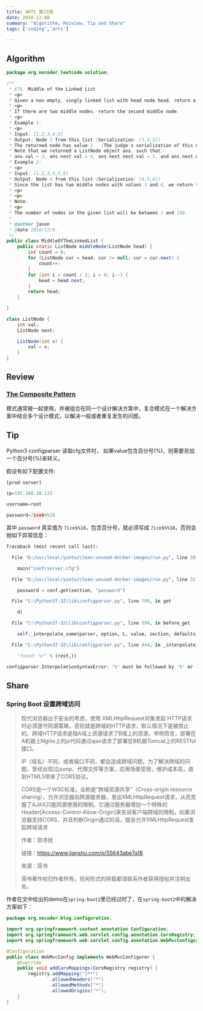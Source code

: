```yaml
---
title: ARTS 第23周
date: 2018-12-08
summary: "Algorithm, Reiview, Tip and Share"
tags: ['coding','arts']

---
```


## Algorithm

```java
package org.nocoder.leetcode.solution;

/**
 * 876. Middle of the Linked List
 * <p>
 * Given a non-empty, singly linked list with head node head, return a middle node of linked list.
 * <p>
 * If there are two middle nodes, return the second middle node.
 * <p>
 * Example 1:
 * <p>
 * Input: [1,2,3,4,5]
 * Output: Node 3 from this list (Serialization: [3,4,5])
 * The returned node has value 3.  (The judge's serialization of this node is [3,4,5]).
 * Note that we returned a ListNode object ans, such that:
 * ans.val = 3, ans.next.val = 4, ans.next.next.val = 5, and ans.next.next.next = NULL.
 * Example 2:
 * <p>
 * Input: [1,2,3,4,5,6]
 * Output: Node 4 from this list (Serialization: [4,5,6])
 * Since the list has two middle nodes with values 3 and 4, we return the second one.
 * <p>
 * <p>
 * Note:
 * <p>
 * The number of nodes in the given list will be between 1 and 100.
 *
 * @author jason
 * @date 2018/12/9.
 */
public class MiddleOfTheLinkedList {
    public static ListNode middleNode(ListNode head) {
        int count = 0;
        for (ListNode cur = head; cur != null; cur = cur.next) {
            count++;
        }
        for (int i = count / 2; i > 0; i--) {
            head = head.next;
        }
        return head;
    }

}

class ListNode {
    int val;
    ListNode next;

    ListNode(int x) {
        val = x;
    }
}

```

## Review

### [ The Composite Pattern](https://medium.com/@priya104/the-composite-pattern-2edec432dd58)

模式通常被一起使用，并被组合在同一个设计解决方案中，复合模式在一个解决方案中结合多个设计模式，以解决一般或者重复发生的问题。



## Tip

Python3 configparser 读取cfg文件时， 如果value包含百分号(%)，则需要另加一个百分号(%)来转义。

假设有如下配置文件:

```python
[prod-server]

ip=192.168.28.123

username=root

password=7ice$%%18
```

其中 `password` 真实值为 `7ice$%18`，包含百分号，就必须写成 `7ice$%%18`，否则会抛如下异常信息：

```python
Traceback (most recent call last):

  File "D:/usr/local/yuntu/clean-unused-docker-images/run.py", line 38, in <module>

    main("conf/server.cfg")

  File "D:/usr/local/yuntu/clean-unused-docker-images/run.py", line 32, in main

    password = conf.get(section, "password")

  File "C:\Python37-32\lib\configparser.py", line 799, in get

    d)

  File "C:\Python37-32\lib\configparser.py", line 394, in before_get

    self._interpolate_some(parser, option, L, value, section, defaults, 1)

  File "C:\Python37-32\lib\configparser.py", line 444, in _interpolate_some

    "found: %r" % (rest,))

configparser.InterpolationSyntaxError: '%' must be followed by '%' or '(', found: '%hua'
```

## Share

### Spring Boot 设置跨域访问

> 现代浏览器出于安全的考虑，使用 XMLHttpRequest对象发起 HTTP请求时必须遵守同源策略，否则就是跨域的HTTP请求，默认情况下是被禁止的。跨域HTTP请求是指A域上资源请求了B域上的资源，举例而言，部署在A机器上Nginx上的js代码通过ajax请求了部署在B机器Tomcat上的RESTful接口。
>
> IP（域名）不同、或者端口不同，都会造成跨域问题。为了解决跨域的问题，曾经出现过jsonp、代理文件等方案，应用场景受限，维护成本高，直到HTML5带来了CORS协议。
>
> CORS是一个W3C标准，全称是”跨域资源共享”（Cross-origin resource sharing），允许浏览器向跨源服务器，发出XMLHttpRequest请求，从而克服了AJAX只能同源使用的限制。它通过服务器增加一个特殊的Header[Access-Control-Allow-Origin]来告诉客户端跨域的限制，如果浏览器支持CORS、并且判断Origin通过的话，就会允许XMLHttpRequest发起跨域请求
>
> 作者：郭寻抚
>
> 链接：https://www.jianshu.com/p/55643abe7a18
>
> 來源：简书
>
> 简书著作权归作者所有，任何形式的转载都请联系作者获得授权并注明出处。

作者在文中给出的demo在`spring-boot2`里已经过时了，在`spring-boot2`中的解决方案如下：

```java
package org.nocoder.blog.configuration;

import org.springframework.context.annotation.Configuration;
import org.springframework.web.servlet.config.annotation.CorsRegistry;
import org.springframework.web.servlet.config.annotation.WebMvcConfigurer;

@Configuration
public class WebMvcConfig implements WebMvcConfigurer {
    @Override
    public void addCorsMappings(CorsRegistry registry) {
        registry.addMapping("/**")
                .allowedHeaders("*")
                .allowedMethods("*")
                .allowedOrigins("*");
    }
}
```
